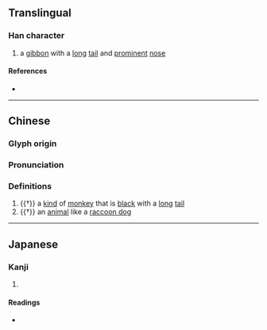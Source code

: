 {{character info}}
==Translingual==

===Han character===
{{Han char|rn=94|rad=犬|as=05|sn=8|four=43282|canj=KHJC|ids=⿰犭穴}}

# a [[gibbon]] with a [[long]] [[tail]] and [[prominent]] [[nose]]

====References====
* {{Han ref|kx=0709.110|dkj=20344|dj=1121.210|hdz=21342.010|uh=72D6|ud=29398|bh=CD5C|bd=52572}}

----

==Chinese==
{{zh-forms|alt=貁}}

===Glyph origin===
{{Han etym}}

===Pronunciation===
{{zh-pron
|m=yòu
|c=jau6
|mc=y
|oc=y
|ma=
|cat=n
}}

===Definitions===
{{zh-hanzi}}

# {{†}} a [[kind]] of [[monkey]] that is [[black]] with a [[long]] [[tail]]
# {{†}} an [[animal]] like a [[raccoon dog]]

----

==Japanese==

===Kanji===
{{ja-kanji|grade=|rs=犬05}}

# {{rfdef|ja|sort=犬05}}

====Readings====
* {{ja-readings|on=[[ゆう]] (yū), [[ゆ]] (yu)|kun=}}